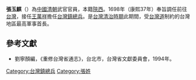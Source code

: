 '''張玉麒'''（{{bd|？||？||catIdx=C張}}）為[[中國|中國]][[清朝|清朝]]武官官員，本籍[[陝西|陝西]]。1698年（康熙37年）奉旨調任前往[[台灣|台灣]]，接任[[王萬祥|王萬祥]]擔任[[台灣鎮|台灣鎮]][[總兵|總兵]]。是[[台灣清治時期|台灣清治時期]]此期間，受[[台灣道|台灣道]]制約的台灣地區最高軍事首長。

{{start box}}
{{s-before|[[王萬祥|王萬祥]]}}
{{s-title|[[台灣鎮總兵|台灣鎮總兵]]|1698年上任}}
{{s-after|[[李友臣|李友臣]]}}
{{end box}}

==參考文獻==
*劉寧顏編，《重修台灣省通志》，台北市，台灣省文獻委員會，1994年。

[[Category:台灣鎮總兵|Category:台灣鎮總兵]]
[[Category:張姓|Category:張姓]]
{{清朝人物小作品}}